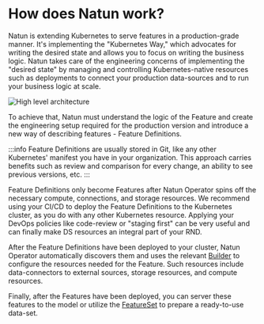 # How does Natun work?

Natun is extending Kubernetes to serve features in a production-grade manner. It's implementing the "Kubernetes Way," which advocates for writing the desired state and allows you to focus on writing the business logic.
Natun takes care of the engineering concerns of implementing the "desired state" by managing and controlling Kubernetes-native resources such as deployments to connect your production data-sources and to run your business logic at scale.

![High level architecture](./../../assets/high-level-diagram.png)

To achieve that, Natun must understand the logic of the Feature and create the engineering setup required for the production version and introduce a new way of describing features - Feature Definitions.

:::info
Feature Definitions are usually stored in Git, like any other Kubernetes' manifest you have in your organization.
This approach carries benefits such as review and comparison for every change, an ability to see previous versions, etc.
:::

Feature Definitions only become Features after Natun Operator spins off the necessary compute, connections, and storage resources. We recommend using your CI/CD to deploy the Feature Definitions to the Kubernetes cluster, as you do with any other Kubernetes resource. Applying your DevOps policies like code-review or "staging first" can be very useful and can finally make DS resources an integral part of your RND.

After the Feature Definitions have been deployed to your cluster, Natun Operator automatically discovers them and uses the relevant [Builder](./feature-builders) to configure the resources needed for the Feature. Such resources include data-connectors to external sources, storage resources, and compute resources.

Finally, after the Features have been deployed, you can server these features to the model or utilize the [FeatureSet](./feature-sets) to prepare a ready-to-use data-set.